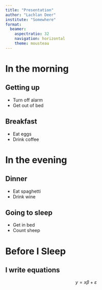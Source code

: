 ```yaml
---
title: "Presentation"
author: "Lachlan Deer"
institute: "Somewhere"
format: 
  beamer: 
    aspectratio: 32
    navigation: horizontal
    theme: mousteau
---
```


# In the morning

## Getting up

- Turn off alarm
- Get out of bed

## Breakfast

- Eat eggs
- Drink coffee

# In the evening

## Dinner

- Eat spaghetti
- Drink wine

## Going to sleep

- Get in bed
- Count sheep

# Before I Sleep

## I write equations

$$
y = x \beta + \varepsilon
$$